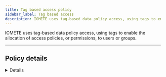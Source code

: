 ```yaml
---
title: Tag based access policy
sidebar_label: Tag based access
description: IOMETE uses tag-based data policy access, using tags to enable the allocation of access policies, or permissions, to users or groups.
---
```




IOMETE uses tag-based data policy access, using tags to enable the allocation of access policies, or permissions, to users or groups.

<hr />

## Policy details

<Details />

## Policy resources

**Tags:** Provide the relevant tag name that should be applied.

## Policy Conditions

IOMETE provides the following access conditions for managing fine-grained access control:

- **Allow conditions:** "Allow" is a positive permission that grants users or groups the explicit right to access a specific resource or perform particular actions. When a user or group is granted "Allow" permissions, they are explicitly permitted to perform the specified operations on the defined resource.
- **Exclude from Allow Conditions:** "Exclude from Allow" is a negative permission that can be used to exclude certain users or groups from an "Allow" policy. This means that even if a broader "Allow" rule exists, any user or group listed in the "Exclude from Allow" will be denied access, effectively overriding the broader permission.
- **Deny Conditions:** "Deny" is a negative permission that explicitly prohibits users or groups from accessing a resource or performing specific actions. When a user or group is listed in a "Deny" policy, they will be denied access, regardless of any "Allow" permissions that might exist.
- **Exclude from Deny Conditions:** "Exclude from Deny" is a positive permission that can be used to override a broader "Deny" rule. If a user or group is included in the "Exclude from Deny" list, they will be allowed access, even if there is a general "Deny" policy affecting other users or groups.

Each condition includes the following properties.

<table>
  <thead>
    <tr>
      <th style={{ whiteSpace: "nowrap" }}>Field</th>
      <th>Description</th>
    </tr>
  </thead>
  <tbody>
    <tr>
      <td style={{ whiteSpace: "nowrap" }}>Select Group</td>
      <td>
        Specify one or more <code>groups</code> for whom this policy should be applied. If no group is specified, you
        must provide a user.
      </td>
    </tr>
    <tr>
      <td style={{ whiteSpace: "nowrap" }}>Select User</td>
      <td>
        Specify one or more <code>users</code> for whom this policy should be applied. If no user is specified, you must
        provide a group.
      </td>
    </tr>
    <tr>
      <td style={{ whiteSpace: "nowrap" }}>Permissions</td>
      <td>
        Add or edit permissions: <code>Select</code> <code>Update</code> <code>Create</code> <code>Drop</code>{" "}
        <code>Alter</code> <code>Index</code> <code>Lock</code> <code>All</code> <code>ReplAdmin</code>{" "}
        <code>Service Admin</code> <code>Select/Deselect All</code>.
      </td>
    </tr>
  </tbody>
</table>

:::info
To add additional conditions, click on the `Add new condition` button. The conditions are evaluated in the order they appear in the policy. The top condition is applied first, followed by the second, third, and so on.

<p>
  Drag items from the left-side icon <DotsSixVertical size={20} className={styles.button} /> to reorder.
</p>
:::

## Tag-based Access Policy evaluation flow

![access policy-use-case](/img/security/tag-based-access-flow.png)

## Tag-based policy use cases

Tag-based policies use "tags" as labels for data like files or tables in a database. These tags classify data based on things like sensitivity or data type. Tag-based access policies then use these tags to create access rules.

Here's how it works:

1. **Tagging Data:** Data administrators or users label data with tags that describe their features. For instance, a financial dataset could have tags like "Confidential" and "Finance," while a marketing dataset might be tagged as "Public" and "Marketing."

2. **Defining Policies:** Access policies are then defined using these tags. Instead of specifying access control rules based on individual users or groups, policies are linked to tags. For instance, a policy might be set up to allow only users with the "Finance" tag to access data tagged as "Confidential."

3. **Dynamic Access Control:** When a user wants to access data, IOMETE checks if the user's tag matches the data's tag-based access rule. If they match, access is allowed. If not, access is blocked.

4. **Flexibility and Automation:** Tag-based access policies offer a more dynamic and flexible approach to access control. As data changes or new data assets are added, the tagging system can be adjusted, and the corresponding access policies will automatically apply without the need for constant policy updates.

Tag-based access policies improve data security, simplify access control, and ensure only authorized people can access sensitive information by using specific tags tied to data.
